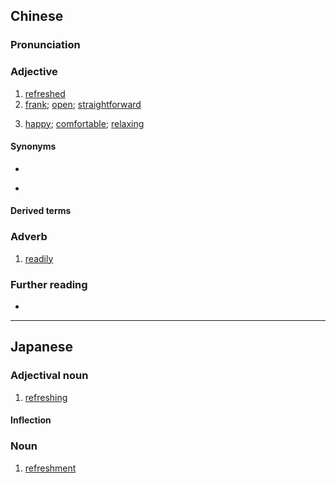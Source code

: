 ==Chinese==
{{zh-forms}}

===Pronunciation===
{{zh-pron
|m=shuǎngkuài,tl=y
|c=song2 faai3
|h=pfs=sóng-khoai
|mn=sóng-khoài
|cat=a
}}

===Adjective===
{{zh-adj}}

# [[refreshed]]
# [[frank]]; [[open]]; [[straightforward]]
# {{lb|zh|Min Nan}} [[happy]]; [[comfortable]]; [[relaxing]]

====Synonyms====
* {{s|refreshed}}
{{zh-syn-saurus|舒適}}
* {{s|frank}}
{{zh-syn-saurus|直爽}}

====Derived terms====
{{zh-der|不爽快|乾脆爽快}}

===Adverb===
{{zh-adv}}

# [[readily]]

===Further reading===
* {{thcwd|7615}}

{{zh-cat|Advanced}}

----

==Japanese==
{{ja-kanjitab|そう|かい|yomi=on}}

===Adjectival noun===
{{ja-adj|infl=な|そうかい}}

# [[refreshing]]

====Inflection====
{{ja-na|そうかい}}

===Noun===
{{ja-noun|そうかい}}

# [[refreshment]]